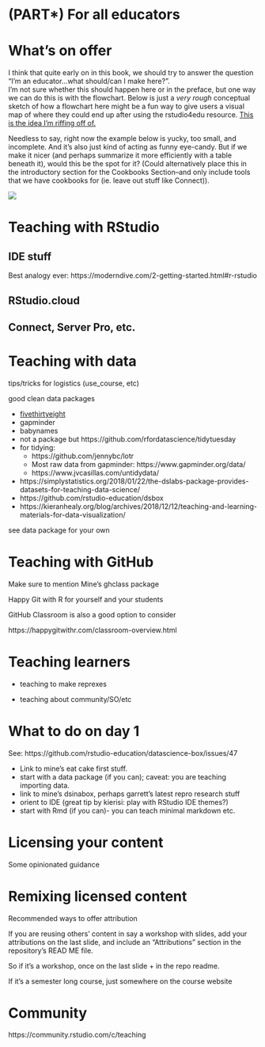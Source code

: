 # (PART\*) For all educators {-#for-all}

# What's on offer {#teach-offer}

I think that quite early on in this book, we should try to answer the question "I'm an educator...what should/can I make here?".  
I'm not sure whether this should happen here or in the preface, but one way we can do this is with the flowchart. Below is just a *very rough* conceptual sketch of how a flowchart here might be a fun way to give users a visual map of where they could end up after using the rstudio4edu resource. [This is the idea I'm riffing off of.](https://www.beckysimpson.co/flowcharts) 

Needless to say, right now the example below is yucky, too small, and incomplete. And it's also just kind of acting as funny eye-candy. But if we make it nicer (and perhaps summarize it more efficiently with a table beneath it), would this be the spot for it? (Could alternatively place this in the introductory section for the Cookbooks Section--and only include tools that we have cookbooks for (ie. leave out stuff like Connect)).

![](images/flowchart.jpg)



# Teaching with RStudio {#teach-rstudio}

## IDE stuff

Best analogy ever: https://moderndive.com/2-getting-started.html#r-rstudio

## RStudio.cloud

## Connect, Server Pro, etc.


# Teaching with data {#teach-data}

tips/tricks for logistics (use_course, etc)

good clean data packages

+ [fivethirtyeight](https://fivethirtyeight-r.netlify.com/)
+ gapminder
+ babynames
+ not a package but https://github.com/rfordatascience/tidytuesday
+ for tidying: 
    + https://github.com/jennybc/lotr
    + Most raw data from gapminder: https://www.gapminder.org/data/
    + https://www.jvcasillas.com/untidydata/
+ https://simplystatistics.org/2018/01/22/the-dslabs-package-provides-datasets-for-teaching-data-science/
+ https://github.com/rstudio-education/dsbox
+ https://kieranhealy.org/blog/archives/2018/12/12/teaching-and-learning-materials-for-data-visualization/

see data package for your own

# Teaching with GitHub {#teach-github}

Make sure to mention Mine's ghclass package

Happy Git with R for yourself and your students

GitHub Classroom is also a good option to consider

https://happygitwithr.com/classroom-overview.html

# Teaching learners {#teach-learners}

+ teaching to make reprexes

+ teaching about community/SO/etc

# What to do on day 1 {#teach-day1}

See: https://github.com/rstudio-education/datascience-box/issues/47

- Link to mine's eat cake first stuff.
- start with a data package (if you can); caveat: you are teaching importing data.
- link to mine's dsinabox, perhaps garrett's latest repro research stuff
- orient to IDE (great tip by kierisi: play with RStudio IDE themes?)
- start with Rmd (if you can)- you can teach minimal markdown etc.

# Licensing your content

Some opinionated guidance

# Remixing licensed content

Recommended ways to offer attribution

If you are reusing others' content in say a workshop with slides, add your attributions on the last slide, and include an "Attributions" section in the repository's READ ME file.

So if it’s a workshop, once on the last slide + in the repo readme. 

If it’s a semester long course, just somewhere on the course website

# Community

https://community.rstudio.com/c/teaching